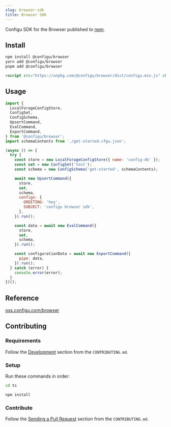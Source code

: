 ```yaml
---
slug: browser-sdk
title: Browser SDK
---
```


Configu SDK for the Browser published to [npm](https://www.npmjs.com/package/@configu/browser).

## Install

```bash
npm install @configu/browser
yarn add @configu/browser
pnpm add @configu/browser
```

```html
<script src="https://unpkg.com/@configu/browser/dist/configu.min.js" charset="utf-8"></script>
```

## Usage

```js
import {
  LocalForageConfigStore,
  ConfigSet,
  ConfigSchema,
  UpsertCommand,
  EvalCommand,
  ExportCommand,
} from '@configu/browser';
import schemaContents from './get-started.cfgu.json';

(async () => {
  try {
    const store = new LocalForageConfigStore({ name: 'config-db' });
    const set = new ConfigSet('test');
    const schema = new ConfigSchema('get-started', schemaContents);

    await new UpsertCommand({
      store,
      set,
      schema,
      configs: {
        GREETING: 'hey',
        SUBJECT: 'configu browser sdk',
      },
    }).run();

    const data = await new EvalCommand({
      store,
      set,
      schema,
    }).run();

    const configurationData = await new ExportCommand({
      pipe: data,
    }).run();
  } catch (error) {
    console.error(error);
  }
})();
```

## Reference

[oss.configu.com/browser](https://oss.configu.com/ts/modules/_configu_browser.html)

## Contributing

### Requirements

Follow the [Development](https://github.com/configu/configu/blob/main/CONTRIBUTING.md#development) section from the `CONTRIBUTING.md`.

### Setup

Run these commands in order:

```bash
cd ts
```

```bash
npm install
```

### Contribute

Follow the [Sending a Pull Request](https://github.com/configu/configu/blob/main/CONTRIBUTING.md#sending-a-pull-request) section from the `CONTRIBUTING.md`.
